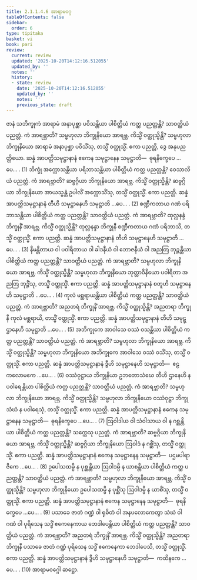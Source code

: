 ```yaml
---
title: 2.1.1.4.6 အာရာမဝဂ္ဂ
tableOfContents: false
sidebar:
  order: 6
type: tipitaka
basket: vi
book: pari
review:
  current: review
  updated: '2025-10-20T14:12:16.512055'
  updated_by: ''
  notes: ''
  history:
  - state: review
    date: '2025-10-20T14:12:16.512055'
    updated_by: ''
    notes: ''
    previous_state: draft
---
```



<DynamicBreadcrumb />


<ReviewStatus review={frontmatter.review} showDetails={true} />

<HypothesisAnnotation frontmatter={frontmatter} />

<Division number="223" book="pari" e="ch" v="5" p="115">

<Paragraph number="773" book="pari">
ဇာနံ သဘိက္ခုကံ အာရာမံ အနာပုစ္ဆာ ပဝိသန္တိယာ ပါစိတ္တိယံ ကတ္ထ ပညတ္တန္တိ? သာဝတ္ထိယံ ပညတ္တံ. ကံ အာရဗ္ဘာတိ? သမ္ဗဟုလာ ဘိက္ခုနိယော အာရဗ္ဘ. ကိသ္မိံ ဝတ္ထုသ္မိန္တိ? သမ္ဗဟုလာ ဘိက္ခုနိယော အာရာမံ အနာပုစ္ဆာ ပဝိသိံသု, တသ္မိံ ဝတ္ထုသ္မိံ. ဧကာ ပညတ္တိ, ဒွေ အနုပညတ္တိယော. ဆန္နံ အာပတ္တိသမုဋ္ဌာနာနံ ဧကေန သမုဋ္ဌာနေန သမုဋ္ဌာတိ—  ဓုရနိက္ခေပေ …ပေ… . (1)
</Paragraph>

<Paragraph number="774" book="pari">
ဘိက္ခုံ အက္ကောသန္တိယာ ပရိဘာသန္တိယာ ပါစိတ္တိယံ ကတ္ထ ပညတ္တန္တိ? ဝေသာလိယံ ပညတ္တံ. ကံ အာရဗ္ဘာတိ? ဆဗ္ဗဂ္ဂိယာ ဘိက္ခုနိယော အာရဗ္ဘ. ကိသ္မိံ ဝတ္ထုသ္မိန္တိ? ဆဗ္ဗဂ္ဂိယာ ဘိက္ခုနိယော အာယသ္မန္တံ ဥပါလိံ အက္ကောသိံသု, တသ္မိံ ဝတ္ထုသ္မိံ. ဧကာ ပညတ္တိ. ဆန္နံ အာပတ္တိသမုဋ္ဌာနာနံ တီဟိ သမုဋ္ဌာနေဟိ သမုဋ္ဌာတိ …ပေ… . (2)
</Paragraph>

<Paragraph number="775" book="pari">
စဏ္ဍီကတာယ ဂဏံ ပရိဘာသန္တိယာ ပါစိတ္တိယံ ကတ္ထ ပညတ္တန္တိ? သာဝတ္ထိယံ ပညတ္တံ. ကံ အာရဗ္ဘာတိ? ထုလ္လနန္ဒံ ဘိက္ခုနိံ အာရဗ္ဘ. ကိသ္မိံ ဝတ္ထုသ္မိန္တိ? ထုလ္လနန္ဒာ ဘိက္ခုနီ စဏ္ဍီကတာယ ဂဏံ ပရိဘာသိ, တသ္မိံ ဝတ္ထုသ္မိံ. ဧကာ ပညတ္တိ. ဆန္နံ အာပတ္တိသမုဋ္ဌာနာနံ တီဟိ သမုဋ္ဌာနေဟိ သမုဋ္ဌာတိ …ပေ… . (3)
</Paragraph>

<Paragraph number="776" book="pari">
နိမန္တိတာယ ဝါ ပဝါရိတာယ ဝါ ခါဒနီယံ ဝါ ဘောဇနီယံ ဝါ အညတြ ဘုဉ္ဇန္တိယာ ပါစိတ္တိယံ ကတ္ထ ပညတ္တန္တိ? သာဝတ္ထိယံ ပညတ္တံ. ကံ အာရဗ္ဘာတိ? သမ္ဗဟုလာ ဘိက္ခုနိယော အာရဗ္ဘ. ကိသ္မိံ ဝတ္ထုသ္မိန္တိ? သမ္ဗဟုလာ ဘိက္ခုနိယော ဘုတ္တာဝိနိယော ပဝါရိတာ အညတြ ဘုဉ္ဇိံသု, တသ္မိံ ဝတ္ထုသ္မိံ. ဧကာ ပညတ္တိ. ဆန္နံ အာပတ္တိသမုဋ္ဌာနာနံ စတူဟိ သမုဋ္ဌာနေဟိ သမုဋ္ဌာတိ …ပေ… . (4)
</Paragraph>

<Paragraph number="777" book="pari">
ကုလံ မစ္ဆရာယန္တိယာ ပါစိတ္တိယံ ကတ္ထ ပညတ္တန္တိ? သာဝတ္ထိယံ ပညတ္တံ. ကံ အာရဗ္ဘာတိ? အညတရံ ဘိက္ခုနိံ အာရဗ္ဘ. ကိသ္မိံ ဝတ္ထုသ္မိန္တိ? အညတရာ ဘိက္ခုနီ ကုလံ မစ္ဆရာယိ, တသ္မိံ ဝတ္ထုသ္မိံ. ဧကာ ပညတ္တိ. ဆန္နံ အာပတ္တိသမုဋ္ဌာနာနံ တီဟိ သမုဋ္ဌာနေဟိ သမုဋ္ဌာတိ …ပေ… . (5)
</Paragraph>

<Paragraph number="778" book="pari">
အဘိက္ခုကေ အာဝါသေ ဝဿံ ဝသန္တိယာ ပါစိတ္တိယံ ကတ္ထ ပညတ္တန္တိ? သာဝတ္ထိယံ ပညတ္တံ. ကံ အာရဗ္ဘာတိ? သမ္ဗဟုလာ ဘိက္ခုနိယော အာရဗ္ဘ. ကိသ္မိံ ဝတ္ထုသ္မိန္တိ? သမ္ဗဟုလာ ဘိက္ခုနိယော အဘိက္ခုကေ အာဝါသေ ဝဿံ ဝသိံသု, တသ္မိံ ဝတ္ထုသ္မိံ. ဧကာ ပညတ္တိ. ဆန္နံ အာပတ္တိသမုဋ္ဌာနာနံ ဒွီဟိ သမုဋ္ဌာနေဟိ သမုဋ္ဌာတိ—  ဧဠကလောမကေ …ပေ… . (6)
</Paragraph>

<Paragraph number="779" book="pari">
ဝဿံဝုဋ္ဌာယ ဘိက္ခုနိယာ ဥဘတောသံဃေ တီဟိ ဌာနေဟိ န ပဝါရေန္တိယာ ပါစိတ္တိယံ ကတ္ထ ပညတ္တန္တိ? သာဝတ္ထိယံ ပညတ္တံ. ကံ အာရဗ္ဘာတိ? သမ္ဗဟုလာ ဘိက္ခုနိယော အာရဗ္ဘ. ကိသ္မိံ ဝတ္ထုသ္မိန္တိ? သမ္ဗဟုလာ ဘိက္ခုနိယော ဝဿံဝုဋ္ဌာ ဘိက္ခုသံဃံ န ပဝါရေသုံ, တသ္မိံ ဝတ္ထုသ္မိံ. ဧကာ ပညတ္တိ. ဆန္နံ အာပတ္တိသမုဋ္ဌာနာနံ ဧကေန သမုဋ္ဌာနေန သမုဋ္ဌာတိ—  ဓုရနိက္ခေပေ …ပေ… . (7)
</Paragraph>

<Paragraph number="780" book="pari">
ဩဝါဒါယ ဝါ သံဝါသာယ ဝါ န ဂစ္ဆန္တိယာ ပါစိတ္တိယံ ကတ္ထ ပညတ္တန္တိ? သက္ကေသု ပညတ္တံ. ကံ အာရဗ္ဘာတိ? ဆဗ္ဗဂ္ဂိယာ ဘိက္ခုနိယော အာရဗ္ဘ. ကိသ္မိံ ဝတ္ထုသ္မိန္တိ? ဆဗ္ဗဂ္ဂိယာ ဘိက္ခုနိယော ဩဝါဒံ န ဂစ္ဆိံသု, တသ္မိံ ဝတ္ထုသ္မိံ. ဧကာ ပညတ္တိ. ဆန္နံ အာပတ္တိသမုဋ္ဌာနာနံ ဧကေန သမုဋ္ဌာနေန သမုဋ္ဌာတိ—  ပဌမပါရာဇိကေ …ပေ… . (8)
</Paragraph>

<Paragraph number="781" book="pari">
ဥပေါသထမ္ပိ န ပုစ္ဆန္တိယာ ဩဝါဒမ္ပိ န ယာစန္တိယာ ပါစိတ္တိယံ ကတ္ထ ပညတ္တန္တိ? သာဝတ္ထိယံ ပညတ္တံ. ကံ အာရဗ္ဘာတိ? သမ္ဗဟုလာ ဘိက္ခုနိယော အာရဗ္ဘ. ကိသ္မိံ ဝတ္ထုသ္မိန္တိ? သမ္ဗဟုလာ ဘိက္ခုနိယော ဥပေါသထမ္ပိ န ပုစ္ဆိံသု ဩဝါဒမ္ပိ န ယာစိံသု, တသ္မိံ ဝတ္ထုသ္မိံ. ဧကာ ပညတ္တိ. ဆန္နံ အာပတ္တိသမုဋ္ဌာနာနံ ဧကေန သမုဋ္ဌာနေန သမုဋ္ဌာတိ—  ဓုရနိက္ခေပေ …ပေ… . (9)
</Paragraph>

<Paragraph number="782" book="pari">
ပသာခေ ဇာတံ ဂဏ္ဍံ ဝါ ရုဓိတံ ဝါ အနပလောကေတွာ သံဃံ ဝါ ဂဏံ ဝါ ပုရိသေန သဒ္ဓိံ ဧကေနေကာယ ဘေဒါပေန္တိယာ ပါစိတ္တိယံ ကတ္ထ ပညတ္တန္တိ? သာဝတ္ထိယံ ပညတ္တံ. ကံ အာရဗ္ဘာတိ? အညတရံ ဘိက္ခုနိံ အာရဗ္ဘ. ကိသ္မိံ ဝတ္ထုသ္မိန္တိ? အညတရာ ဘိက္ခုနီ ပသာခေ ဇာတံ ဂဏ္ဍံ ပုရိသေန သဒ္ဓိံ ဧကေနေကာ ဘေဒါပေသိ, တသ္မိံ ဝတ္ထုသ္မိံ. ဧကာ ပညတ္တိ. ဆန္နံ အာပတ္တိသမုဋ္ဌာနာနံ ဒွီဟိ သမုဋ္ဌာနေဟိ သမုဋ္ဌာတိ—  ကထိနကေ …ပေ… . (10)

</Paragraph>
</Division>

<Paragraph number="783" type="center" book="pari">
အာရာမဝဂ္ဂေါ ဆဋ္ဌော.
</Paragraph>